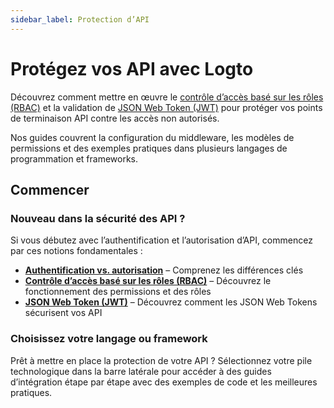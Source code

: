 ```yaml
---
sidebar_label: Protection d’API
---
```


# Protégez vos API avec Logto

Découvrez comment mettre en œuvre le [contrôle d’accès basé sur les rôles (RBAC)](/authorization/role-based-access-control) et la validation de [JSON Web Token (JWT)](https://auth.wiki/jwt) pour protéger vos points de terminaison API contre les accès non autorisés.

Nos guides couvrent la configuration du middleware, les modèles de permissions et des exemples pratiques dans plusieurs langages de programmation et frameworks.

## Commencer

### Nouveau dans la sécurité des API ?

Si vous débutez avec l’authentification et l’autorisation d’API, commencez par ces notions fondamentales :

- **[Authentification vs. autorisation](/concepts/authn-vs-authz)** – Comprenez les différences clés
- **[Contrôle d’accès basé sur les rôles (RBAC)](/authorization/role-based-access-control)** – Découvrez le fonctionnement des permissions et des rôles
- **[JSON Web Token (JWT)](https://auth.wiki/jwt)** – Découvrez comment les JSON Web Tokens sécurisent vos API

### Choisissez votre langage ou framework

Prêt à mettre en place la protection de votre API ? Sélectionnez votre pile technologique dans la barre latérale pour accéder à des guides d’intégration étape par étape avec des exemples de code et les meilleures pratiques.
